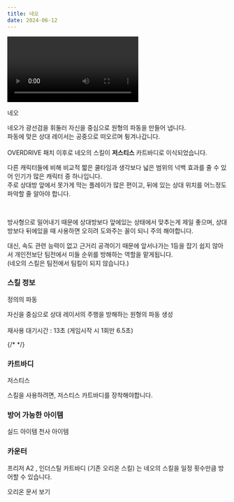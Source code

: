 ```yaml
---
title: 네오
date: 2024-06-12
---
```


<Division className="mdRatio">
	<Video fileName="skill/skill-neo.mp4" />
</Division>

<Sprite className="character" backgroundPosition="-1107px -1374px">네오</Sprite>

<Bq>네오가 광선검을 휘둘러 자신을 중심으로 원형의 파동을 만들어 냅니다. <br/>
파동에 맞은 상대 레이서는 공중으로 떠오르며 튕겨나갑니다.<br/><br/>
OVERDRIVE 패치 이후로 네오의 스킬이 **저스티스** 카트바디로 이식되었습니다.</Bq>

다른 캐릭터들에 비해 비교적 짧은 쿨타임과 생각보다 넓은 범위의 넉백 효과를 줄 수 있어 인기가 많은 캐릭터 중 하나입니다. <br/>
주로 상대방 앞에서 못가게 막는 플레이가 많은 편이고, 뒤에 있는 상대 위치를 어느정도 파악할 줄 알아야 합니다.  

<br/>

방사형으로 밀어내기 때문에 상대방보다 앞에있는 상태에서 맞추는게 제일 좋으며, 상대방보다 뒤에있을 때 사용하면 오히려 도와주는 꼴이 되니 주의 해야합니다.

대신, 속도 관련 능력이 없고 근거리 공격이기 때문에 앞서나가는 1등을 잡기 쉽지 않아서 개인전보단 팀전에서 미들 순위를 방해하는 역할을 맡게됩니다.<br/>
(네오의 스킬은 팀전에서 팀킬이 되지 않습니다.)

### 스킬 정보

<Sprite className="skill" backgroundPosition="-370px -370px">정의의 파동</Sprite>

<Info diffText="초보자 추천" titleText="정의의 파동" tagText="액티브"/>

<Bq>자신을 중심으로 상대 레이서의 주행을 방해하는 원형의 파동 생성<br/><br/>
재사용 대기시간 : 13초 (게임시작 시 1회만 6.5초)</Bq>

{/* <TagList title="재사용 대기시간">
    <Tag name="일반" text1="13초" text2="6.5초"/>
    <Tag name="고급" text1="12.3초" text2="6.1초"/>
    <Tag name="희귀" text1="11.6초" text2="5.8초"/>
    <Tag name="영웅" text1="10.9초" text2="5.4초"/>
    <Tag name="전설" text1="10.2초" text2="5.1초"/>
</TagList> */}

### 카트바디

<Sprite className="kart" backgroundPosition="-1344px -1567px">
	저스티스
</Sprite>

스킬을 사용하려면, 저스티스 카트바디를 장착해야합니다.

### 방어 가능한 아이템

<Division className="mdFlex mdCg">
    <Sprite className="item" backgroundPosition="-244px -165px">실드 아이템</Sprite>
    <Sprite className="item" backgroundPosition="-87px -13px">천사 아이템</Sprite>
</Division>

### 카운터

프리저 A2 , 인더스틸 카트바디 (기존 오리온 스킬) 는 네오의 스킬을 일정 횟수만큼 방어할 수 있습니다.

<Link className="blank" target="_blank" href="/docs/learn/item/character/orion">오리온 문서 보기</Link> 